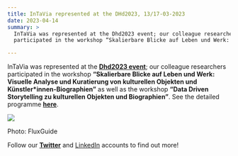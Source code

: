 ```yaml
---
title: InTaVia represented at the DHd2023, 13/17-03-2023
date: 2023-04-14
summary: >
  InTaVia was represented at the Dhd2023 event; our colleague researchers
  participated in the workshop “Skalierbare Blicke auf Leben und Werk: \[…]

---
```

InTaVia was represented at the [**Dhd2023 event**](https://dhd2023.dig-hum.de/); our colleague researchers participated in the workshop **“Skalierbare Blicke auf Leben und Werk: Visuelle Analyse und Kuratierung von kulturellen Objekten und Künstler\*innen-Biographien”** as well as the workshop **“Data Driven Storytelling zu kulturellen Objekten und Biographien”**. See the detailed programme [**here**](https://dhd2023.dig-hum.de/page/programmubersich).

![](https://intavia.eu/wp-content/uploads/2023/04/intavialux.png)

Photo: FluxGuide

Follow our [**Twitter**](https://twitter.com/projectintavia) and [LinkedIn](https://www.linkedin.com/company/project-intavia) accounts to find out more!
